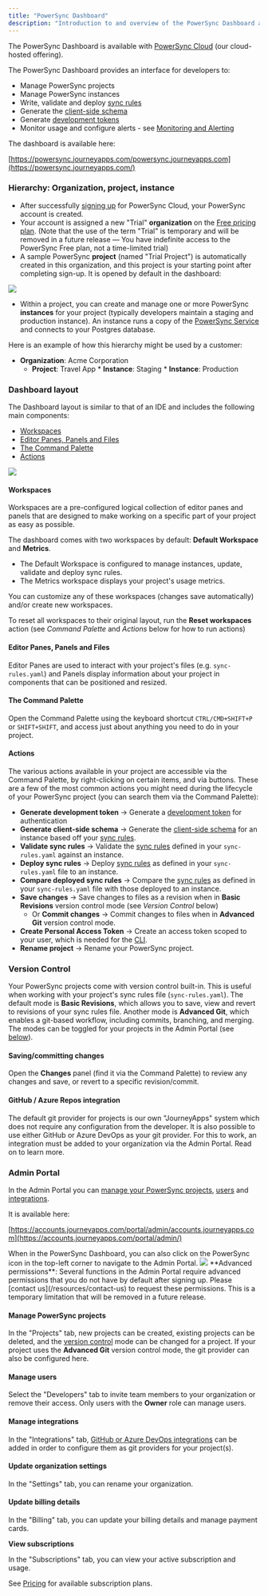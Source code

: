 ```yaml
---
title: "PowerSync Dashboard"
description: "Introduction to and overview of the PowerSync Dashboard and Admin Portal"
---
```


The PowerSync Dashboard is available with [PowerSync Cloud](https://www.powersync.com/pricing) (our cloud-hosted offering).

The PowerSync Dashboard provides an interface for developers to:

* Manage PowerSync projects
* Manage PowerSync instances
* Write, validate and deploy [sync rules](/usage/sync-rules)
* Generate the [client-side schema](/usage/installation/client-side-setup/define-your-schema)
* Generate [development tokens](/usage/installation/authentication-setup/development-tokens)
* Monitor usage and configure alerts - see [Monitoring and Alerting](/usage/tools/monitoring-and-alerting)

The dashboard is available here:

[https://powersync.journeyapps.com/powersync.journeyapps.com](https://powersync.journeyapps.com/)

### Hierarchy: Organization, project, instance

* After successfully [signing up](https://accounts.journeyapps.com/portal/get-started?powersync=true) for PowerSync Cloud, your PowerSync account is created.
* Your account is assigned a new "Trial" **organization** on the [Free pricing plan](https://www.powersync.com/pricing). (Note that the use of the term "Trial" is temporary and will be removed in a future release — You have indefinite access to the PowerSync Free plan, not a time-limited trial)
* A sample PowerSync **project** (named "Trial Project") is automatically created in this organization, and this project is your starting point after completing sign-up. It is opened by default in the dashboard:

<Frame caption="PowerSync dashboard">
   <img src="/images/usage-1.avif"/>
</Frame>

* Within a project, you can create and manage one or more PowerSync **instances** for your project (typically developers maintain a staging and production instance). An instance runs a copy of the [PowerSync Service](/architecture/powersync-service) and connects to your Postgres database.

Here is an example of how this hierarchy might be used by a customer:

* **Organization**: Acme Corporation
   * **Project**: Travel App
         * **Instance**: Staging
         * **Instance**: Production

### Dashboard layout

The Dashboard layout is similar to that of an IDE and includes the following main components:

* [Workspaces](/usage/tools/powersync-dashboard#workspaces)
* [Editor Panes, Panels and Files](/usage/tools/powersync-dashboard#editor-panes-panels-and-files)
* [The Command Palette](/usage/tools/powersync-dashboard#the-command-palette)
* [Actions](/usage/tools/powersync-dashboard#actions)

<Frame caption="Dashboard components">
   <img src="/images/usage-2.avif"/>
</Frame>

#### Workspaces

Workspaces are a pre-configured logical collection of editor panes and panels that are designed to make working on a specific part of your project as easy as possible.

The dashboard comes with two workspaces by default: **Default Workspace** and **Metrics**.

* The Default Workspace is configured to manage instances, update, validate and deploy sync rules.
* The Metrics workspace displays your project's usage metrics.

You can customize any of these workspaces (changes save automatically) and/or create new workspaces.

To reset all workspaces to their original layout, run the **Reset workspaces** action (see _Command Palette_ and _Actions_ below for how to run actions)

#### Editor Panes, Panels and Files

Editor Panes are used to interact with your project's files (e.g. `sync-rules.yaml`) and Panels display information about your project in components that can be positioned and resized.

#### The Command Palette

Open the Command Palette using the keyboard shortcut `CTRL/CMD+SHIFT+P` or `SHIFT+SHIFT`, and access just about anything you need to do in your project.

#### Actions

The various actions available in your project are accessible via the Command Palette, by right-clicking on certain items, and via buttons. These are a few of the most common actions you might need during the lifecycle of your PowerSync project (you can search them via the Command Palette):

* **Generate development token** \-> Generate a [development token](/usage/installation/authentication-setup/development-tokens) for authentication
* **Generate client-side schema** \-> Generate the [client-side schema](/usage/installation/client-side-setup/define-your-schema) for an instance based off your [sync rules](/usage/sync-rules).
* **Validate sync rules** \-> Validate the [sync rules](/usage/sync-rules) defined in your `sync-rules.yaml` against an instance.
* **Deploy sync rules** \-> Deploy [sync rules](/usage/sync-rules) as defined in your `sync-rules.yaml` file to an instance.
* **Compare deployed sync rules** \-> Compare the [sync rules](/usage/sync-rules) as defined in your `sync-rules.yaml` file with those deployed to an instance.
* **Save changes** \-> Save changes to files as a revision when in **Basic Revisions** version control mode (see _Version Control_ below)
   * Or **Commit changes** \-> Commit changes to files when in **Advanced Git** version control mode.
* **Create Personal Access Token** \-> Create an access token scoped to your user, which is needed for the [CLI](/usage/tools/cli).
* **Rename project** \-> Rename your PowerSync project.

### Version Control

Your PowerSync projects come with version control built-in. This is useful when working with your project's sync rules file (`sync-rules.yaml`). The default mode is **Basic Revisions**, which allows you to save, view and revert to revisions of your sync rules file. Another mode is **Advanced Git**, which enables a git-based workflow, including commits, branching, and merging. The modes can be toggled for your projects in the Admin Portal (see [below](/usage/tools/powersync-dashboard#admin-portal)).

#### Saving/committing changes

Open the **Changes** panel (find it via the Command Palette) to review any changes and save, or revert to a specific revision/commit.

#### GitHub / Azure Repos integration

The default git provider for projects is our own "JourneyApps" system which does not require any configuration from the developer. It is also possible to use either GitHub or Azure DevOps as your git provider. For this to work, an integration must be added to your organization via the Admin Portal. Read on to learn more.

### Admin Portal

In the Admin Portal you can [manage your PowerSync projects](/usage/tools/powersync-dashboard#manage-powersync-projects), [users](/usage/tools/powersync-dashboard#manage-users) and [integrations](/usage/tools/powersync-dashboard#manage-integrations).

It is available here:

[https://accounts.journeyapps.com/portal/admin/accounts.journeyapps.com](https://accounts.journeyapps.com/portal/admin/)

<Info>
   When in the PowerSync Dashboard, you can also click on the PowerSync icon in the top-left corner to navigate to the Admin Portal.
</Info>

<Frame caption="Admin Portal">
   <img src="/images/usage-3.avif"/>
</Frame>


<Info>
   **Advanced permissions**: Several functions in the Admin Portal require advanced permissions that you do not have by default after signing up. Please [contact us](/resources/contact-us) to request these permissions. This is a temporary limitation that will be removed in a future release.
</Info>

#### Manage PowerSync projects

In the "Projects" tab, new projects can be created, existing projects can be deleted, and the [version control](/usage/tools/powersync-dashboard#version-control) mode can be changed for a project. If your project uses the **Advanced Git** version control mode, the git provider can also be configured here.

#### Manage users

Select the "Developers" tab to invite team members to your organization or remove their access. Only users with the **Owner** role can manage users.

#### Manage integrations

In the "Integrations" tab, [GitHub or Azure DevOps integrations](/usage/tools/powersync-dashboard#github-azure-repos-integration) can be added in order to configure them as git providers for your project(s).

#### Update organization settings

In the "Settings" tab, you can rename your organization.

#### Update billing details

In the "Billing" tab, you can update your billing details and manage payment cards.

**View subscriptions**

In the "Subscriptions" tab, you can view your active subscription and usage.

See [Pricing](https://www.powersync.co/pricing) for available subscription plans.
